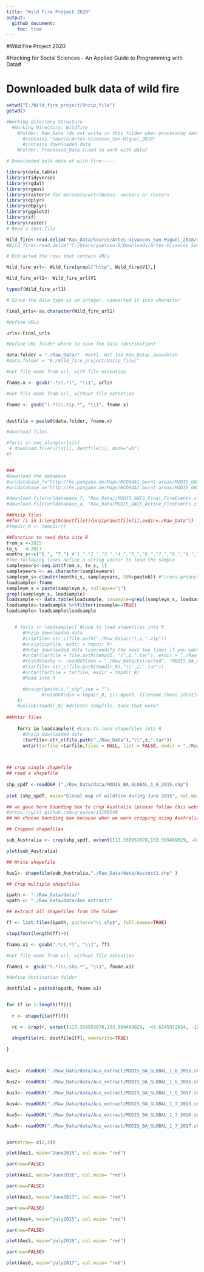 ```yaml
---
title: "Wild Fire Project 2020"
output: 
  github_document:
    toc: true
---
```


#Wild Fire Project 2020

#Hacking for Social Sciences - An Applied Guide to Programming with Data#

# Downloaded bulk data of wild fire

```r

setwd("E:/Wild_fire_project/Unzip_file")
getwd() 

#Working directory Structure
  #Working Directory: Wildfire
    #Folder: Raw_Data [do not write in this folder when processing data]
      #contains "Source/Artes-Vivancos_San-Miguel_2018"
      #contains downloaded data
    #Folder: Processed_Data [used to work with data]

# Downloaded bulk data of wild fire-----

library(data.table)
library(tidyverse)
library(rgdal)
library(rgeos)
library(raster)# for metadata/attributes- vectors or rasters
library(dplyr)
library(dbplyr)
library(ggplot2)
library(sf)
library(raster)
# Read a text file

Wild_fire<-read.delim("Raw_Data/Source/Artes-Vivancos_San-Miguel_2018/datasets/ESRI-GIS_GWIS_wildfire.tab", header = FALSE, sep = "\t")
#Wild_fire<-read.delim("C:/Users/guptasu.D/Downloads/Artes-Vivancos_San-Miguel_2018/datasets/ESRI-GIS_GWIS_wildfire.tab", header = FALSE, sep = "\t")

# Extracted the rows that contain URLs

Wild_fire_url<- Wild_fire[grepl("http", Wild_fire$V1),]

Wild_fire_url1<- Wild_fire_url$V1

typeof(Wild_fire_url1)

# Since the data type is an integer, converted it into character

Final_urls<-as.character(Wild_fire_url1)

#Define URLs

urls<-Final_urls

#Define URL folder where to save the data (destination)

data.folder = "./Raw_Data/"  #evtl. mit tab Raw_Data/ auswählen
#data.folder = "E:/Wild_fire_project/Unzip_file/"

#Get file name from url, with file extention

fname.x <- gsub(".*/(.*)", "\\1", urls)

#Get file name from url, without file extention

fname <- gsub("(.*)\\.zip.*", "\\1", fname.x)


destfile = paste0(data.folder, fname.x)

#download files

#for(i in seq_along(urls)){
 # download.file(urls[i], destfile[i], mode="wb")
#}


###
#Download the database
#urldatabase_f="http://hs.pangaea.de/Maps/MCD64A1_burnt-areas/MODIS_GWIS_Final_FireEvents.zip" #final events
#urldatabase_a="http://hs.pangaea.de/Maps/MCD64A1_burnt-areas/MODIS_GWIS_Active_FireEvents.zip" #active areas

#download.file(urldatabase_f, "Raw_Data//MODIS_GWIS_Final_FireEvents.zip", mode="wb")
#download.file(urldatabase_a, "Raw_Data/MODIS_GWIS_Active_FireEvents.zip", mode="wb")

##Unzip files
##for (i in 1:length(destfile)){unzip(destfile[i],exdir=./Raw_Data")}
#tmpdir_R <- tempdir()

##Function to read data into R
from_s <-2015
to_s   <-2017
months_s<-c("6_", "7_") #"1_","2_","3_","4_","5_","6_","7_","8_","9_","10_","11_","12_"
#The following lines define a string vector to load the sample
sampleyears<-seq.int(from_s, to_s, 1)
sampleyears <- as.character(sampleyears) 
sampleym_s<-c(outer(months_s, sampleyears, FUN=paste0)) #"cross-product" of months and years
loadsample<-fname
sampleym_s = paste(sampleym_s, collapse="|")
grepl(sampleym_s, loadsample)
loadsample <- data.table(loadsample, insample=grepl(sampleym_s, loadsample))
loadsample<-loadsample %>%filter(insample==TRUE)
loadsample<-loadsample$loadsample


   # for(z in loadsample){ #Loop to load shapefiles into R
      #Unzip downloaded data
      #(zipfile<-str_c(file.path("./Raw_Data//"),z,".zip"))
      #unzip(zipfile, exdir = tmpdir_R)
      #Untar downloaded data (use/modify the next two lines if you want to untar to your disk)
      #untar(tarfile = file.path(tempd1, "/",z,".tar"), exdir = "./Raw_Data/Extracted/")
      #testdatashp <- readOGR(dsn = "./Raw_Data/Extracted", "MODIS_BA_GLOBAL_1_1_2001") 
      #(tarfile<-str_c(file.path(tmpdir_R),"\\",z,".tar"))
      #untar(tarfile = tarfile, exdir = tmpdir_R)
      #Read into R

      #assign(paste(z,"_shp",sep = ""),
             #readOGR(dsn = tmpdir_R, z)) #path, filename (here identical))    
    #}
    #unlink(tmpdir_R) #deletes tempfile. Does that work?
    
##Untar files
    
    for(z in loadsample){ #Loop to load shapefiles into R
      #Unzip downloaded data
      (tarfile<-str_c(file.path("./Raw_Data"),"\\",z,".tar"))
      untar(tarfile =tarfile,files = NULL, list = FALSE, exdir = "./Raw_Data/data/")}

      

## crop single shapefile
## read a shapefile
    
shp_spdf <-readOGR ("./Raw_Data/data/MODIS_BA_GLOBAL_1_6_2015.shp")
  
plot (shp_spdf, main="Global map of wildfire during June 2015", col.main= "red")

## we gave here bounding box to crop Australia (please follow this website to extract the bounding box:
#https://gist.github.com/graydon/11198540
## We choose bounding box because when we were cropping using Australia shapefile, it was very time-consuming.   

## Cropped shapefiles

sub_Australia <- crop(shp_spdf, extent(113.338953078,153.569469029, -43.6345972634, -10.6681857235))

plot(sub_Australia)

## Write shapefile

Aus1<- shapefile(sub_Australia,"./Raw_Data/data/Austest1.shp" )

## Crop multiple shapefiles

ipath <- "./Raw_Data/data/"
opath <- "./Raw_Data/data/Aus_extract/"

## extract all shapefiles from the folder

ff <- list.files(ipath, pattern="\\.shp$", full.names=TRUE)

stopifnot(length(ff)>0)

fname.x1 <- gsub(".*/(.*)", "\\1", ff)

#Get file name from url, without file extention

fname1 <- gsub("(.*)\\.shp.*", "\\1", fname.x1)

#define destination folder

destfile1 = paste0(opath, fname.x1)


for (f in 1:length(ff)){
  
  r <- shapefile(ff[f])

  rc <- crop(r, extent(113.338953078,153.569469029, -43.6345972634, -10.6681857235))

  shapefile(rc, destfile1[f], overwrite=TRUE)
  
}



Aus1<- readOGR("./Raw_Data/data/Aus_extract/MODIS_BA_GLOBAL_1_6_2015.shp")

Aus2<- readOGR("./Raw_Data/data/Aus_extract/MODIS_BA_GLOBAL_1_6_2016.shp")

Aus3<- readOGR("./Raw_Data/data/Aus_extract/MODIS_BA_GLOBAL_1_6_2017.shp")

Aus4<- readOGR("./Raw_Data/data/Aus_extract/MODIS_BA_GLOBAL_1_7_2015.shp")

Aus5<- readOGR("./Raw_Data/data/Aus_extract/MODIS_BA_GLOBAL_1_7_2016.shp")

Aus6<- readOGR("./Raw_Data/data/Aus_extract/MODIS_BA_GLOBAL_1_7_2017.shp")


par(mfrow= c(2,3))

plot(Aus1, main="June2015", col.main= "red")

par(new=FALSE)

plot(Aus2, main="June2016", col.main= "red")

par(new=FALSE)

plot(Aus3, main="June2017", col.main= "red")

par(new=FALSE)

plot(Aus4, main="july2015", col.main= "red")

par(new=FALSE)

plot(Aus5, main="july2016", col.main= "red")

par(new=FALSE)

plot(Aus6, main="july2017", col.main= "red")


```    
    
    
